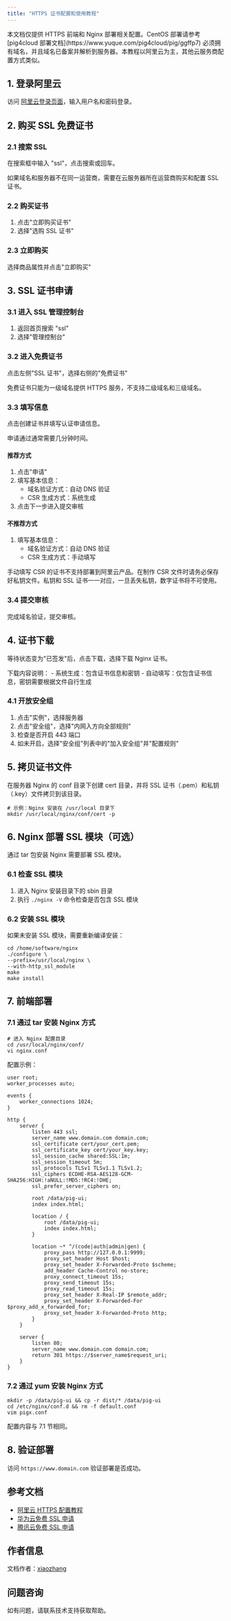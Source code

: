 ```yaml
---
title: "HTTPS 证书配置和使用教程"
---
```



<Note>
本文档仅提供 HTTPS 前端和 Nginx 部署相关配置。CentOS 部署请参考 [pig4cloud 部署文档](https://www.yuque.com/pig4cloud/pig/ggffp7)
</Note>

<Warning>
必须拥有域名，并且域名已备案并解析到服务器。本教程以阿里云为主，其他云服务商配置方式类似。
</Warning>

## 1. 登录阿里云

访问 [阿里云登录页面](https://account.aliyun.com/login/login.htm)，输入用户名和密码登录。

## 2. 购买 SSL 免费证书

### 2.1 搜索 SSL
在搜索框中输入 "ssl"，点击搜索或回车。

<Note>
如果域名和服务器不在同一运营商，需要在云服务器所在运营商购买和配置 SSL 证书。
</Note>

### 2.2 购买证书
1. 点击"立即购买证书"
2. 选择"选购 SSL 证书"

### 2.3 立即购买
选择商品属性并点击"立即购买"

## 3. SSL 证书申请

### 3.1 进入 SSL 管理控制台
1. 返回首页搜索 "ssl"
2. 选择"管理控制台"

### 3.2 进入免费证书
点击左侧"SSL 证书"，选择右侧的"免费证书"

<Warning>
免费证书只能为一级域名提供 HTTPS 服务，不支持二级域名和三级域名。
</Warning>

### 3.3 填写信息
点击创建证书并填写认证申请信息。

<Note>
申请通过通常需要几分钟时间。
</Note>

#### 推荐方式
1. 点击"申请"
2. 填写基本信息：
   - 域名验证方式：自动 DNS 验证
   - CSR 生成方式：系统生成
3. 点击下一步进入提交审核

#### 不推荐方式
1. 填写基本信息：
   - 域名验证方式：自动 DNS 验证
   - CSR 生成方式：手动填写

<Warning>
手动填写 CSR 的证书不支持部署到阿里云产品。在制作 CSR 文件时请务必保存好私钥文件。私钥和 SSL 证书一一对应，一旦丢失私钥，数字证书将不可使用。
</Warning>

### 3.4 提交审核
完成域名验证，提交审核。

## 4. 证书下载

等待状态变为"已签发"后，点击下载，选择下载 Nginx 证书。

<Note>
下载内容说明：
- 系统生成：包含证书信息和密钥
- 自动填写：仅包含证书信息，密钥需要根据文件自行生成
</Note>

### 4.1 开放安全组
1. 点击"实例"，选择服务器
2. 点击"安全组"，选择"内网入方向全部规则"
3. 检查是否开启 443 端口
4. 如未开启，选择"安全组"列表中的"加入安全组"并"配置规则"

## 5. 拷贝证书文件

在服务器 Nginx 的 conf 目录下创建 cert 目录，并将 SSL 证书（.pem）和私钥（.key）文件拷贝到该目录。

```shell
# 示例：Nginx 安装在 /usr/local 目录下
mkdir /usr/local/nginx/conf/cert -p
```

## 6. Nginx 部署 SSL 模块（可选）

<Note>
通过 tar 包安装 Nginx 需要部署 SSL 模块。
</Note>

### 6.1 检查 SSL 模块
1. 进入 Nginx 安装目录下的 sbin 目录
2. 执行 `./nginx -V` 命令检查是否包含 SSL 模块

### 6.2 安装 SSL 模块
如果未安装 SSL 模块，需要重新编译安装：

```shell
cd /home/software/nginx
./configure \
--prefix=/usr/local/nginx \
--with-http_ssl_module
make
make install
```

## 7. 前端部署

### 7.1 通过 tar 安装 Nginx 方式

```shell
# 进入 Nginx 配置目录
cd /usr/local/nginx/conf/
vi nginx.conf
```

配置示例：

```nginx
user root;
worker_processes auto;

events {
    worker_connections 1024;
}

http {
    server {
        listen 443 ssl;
        server_name www.domain.com domain.com;
        ssl_certificate cert/your_cert.pem;
        ssl_certificate_key cert/your_key.key;
        ssl_session_cache shared:SSL:1m;
        ssl_session_timeout 5m;
        ssl_protocols TLSv1 TLSv1.1 TLSv1.2;
        ssl_ciphers ECDHE-RSA-AES128-GCM-SHA256:HIGH:!aNULL:!MD5:!RC4:!DHE;
        ssl_prefer_server_ciphers on;
        
        root /data/pig-ui;
        index index.html;
        
        location / {
            root /data/pig-ui;
            index index.html;
        }
        
        location ~* ^/(code|auth|admin|gen) {
            proxy_pass http://127.0.0.1:9999;
            proxy_set_header Host $host;
            proxy_set_header X-Forwarded-Proto $scheme;
            add_header Cache-Control no-store;
            proxy_connect_timeout 15s;
            proxy_send_timeout 15s;
            proxy_read_timeout 15s;
            proxy_set_header X-Real-IP $remote_addr;
            proxy_set_header X-Forwarded-For $proxy_add_x_forwarded_for;
            proxy_set_header X-Forwarded-Proto http;
        }
    }
    
    server {
        listen 80;
        server_name www.domain.com domain.com;
        return 301 https://$server_name$request_uri;
    }
}
```

### 7.2 通过 yum 安装 Nginx 方式

```shell
mkdir -p /data/pig-ui && cp -r dist/* /data/pig-ui
cd /etc/nginx/conf.d && rm -f default.conf
vim pigx.conf
```

配置内容与 7.1 节相同。

## 8. 验证部署

访问 `https://www.domain.com` 验证部署是否成功。

## 参考文档

- [阿里云 HTTPS 配置教程](https://help.aliyun.com/video_detail/212905.html)
- [华为云免费 SSL 申请](https://support.huaweicloud.com/qs-ccm/ccm_07_0012.html)
- [腾讯云免费 SSL 申请](https://cloud.tencent.com/document/product/400/6814)

## 作者信息

文档作者：[xiaozhang](https://gitee.com/xiaozhang_xiaozhang)

## 问题咨询

<Card title="技术支持" icon="help">
如有问题，请联系技术支持获取帮助。
</Card>

